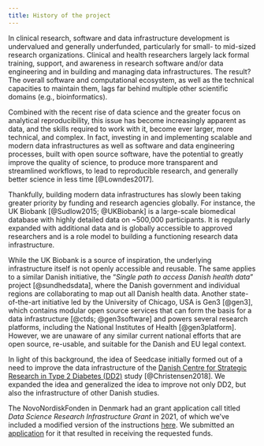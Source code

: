 ```yaml
---
title: History of the project
---
```


In clinical research, software and data infrastructure development is
undervalued and generally underfunded, particularly for small- to
mid-sized research organizations. Clinical and health researchers
largely lack formal training, support, and awareness in research
software and/or data engineering and in building and managing data
infrastructures. The result? The overall software and computational
ecosystem, as well as the technical capacities to maintain them, lags
far behind multiple other scientific domains (e.g., bioinformatics).

Combined with the recent rise of data science and the greater focus on
analytical reproducibility, this issue has become increasingly apparent
as data, and the skills required to work with it, become ever larger,
more technical, and complex. In fact, investing in and implementing
scalable and modern data infrastructures as well as software and data
engineering processes, built with open source software, have the
potential to greatly improve the quality of science, to produce more
transparent and streamlined workflows, to lead to reproducible research,
and generally better science in less time [@Lowndes2017].

Thankfully, building modern data infrastructures has slowly been taking
greater priority by funding and research agencies globally. For
instance, the UK Biobank [@Sudlow2015; @UKBiobank] is a large-scale
biomedical database with highly detailed data on \~500,000 participants.
It is regularly expanded with additional data and is globally accessible
to approved researchers and is a role model to building a functioning
research data infrastructure.

While the UK Biobank is a source of inspiration, the underlying
infrastructure itself is not openly accessible and reusable. The same
applies to a similar Danish initiative, the "*Single path to access
Danish health data*" project [@sundhedsdata], where the Danish
government and individual regions are collaborating to map out all
Danish health data. Another state-of-the-art initiative led by the
University of Chicago, USA is Gen3 [@gen3], which contains modular open
source services that can form the basis for a data infrastructure
[@ctds; @gen3software] and powers several research platforms, including
the National Institutes of Health [@gen3platform]. However, we are
unaware of any similar current national efforts that are open source,
re-usable, and suitable for the Danish and EU legal context.

In light of this background, the idea of Seedcase initially formed out
of a need to improve the data infrastructure of the [Danish Centre for
Strategic Research in Type 2 Diabetes (DD2)](https://dd2.dk/) study
[@Christensen2018]. We expanded the idea and generalized the idea to
improve not only DD2, but also the infrastructure of other Danish
studies.

The NovoNordiskFonden in Denmark had an grant application call titled
*Data Science Research Infrastructure Grant* in 2021, of which we've
included a modified version of the instructions
[here](nnf-instructions.qmd). We submitted an
[application](nnf-application.html) for it that resulted in receiving
the requested funds.
